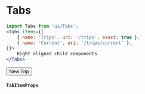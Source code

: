 
<Meta
	title="Interface/Tabs"
	component={Tabs}
/>

# Tabs

```jsx
import Tabs from 'ui/Tabs';
<Tabs items={[
	{ name: 'Trips', uri: '/trips', exact: true },
	{ name: 'Current', uri: '/trips/current' },
]}>
	Right aligned child components
</Tabs>
```

<Canvas>
	<Story name="Tabs">
		<FakeNextRouter defaultPath="/trips">
			<Tabs items={[
				{ name: 'Proposals', uri: '/trips', exact: true },
				{ name: 'Upcoming', uri: '/trips/upcoming', exact: true },
				{ name: 'On Trip', uri: '/trips/active', exact: true },
				{ name: 'Archive', uri: '/trips/archive', exact: true },
			]}>
				<Button>New Trip</Button>
			</Tabs>
		</FakeNextRouter>
	</Story>
</Canvas>

<ArgsTable of={Tabs} />

#### `TabItemProps`

<ArgsTable of={TabItem} />
